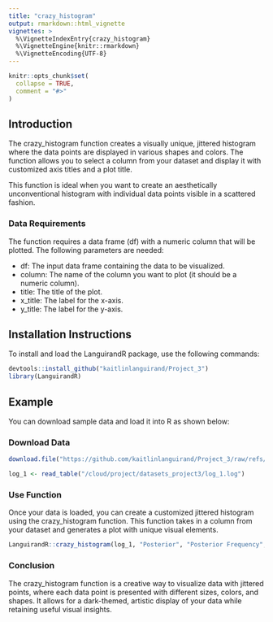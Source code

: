 ```yaml
---
title: "crazy_histogram"
output: rmarkdown::html_vignette
vignettes: >
  %\VignetteIndexEntry{crazy_histogram}
  %\VignetteEngine{knitr::rmarkdown}
  %\VignetteEncoding{UTF-8}
---
```


```r
knitr::opts_chunk$set(
  collapse = TRUE,
  comment = "#>"
)
```

## Introduction

The crazy_histogram function creates a visually unique, jittered histogram where the data points are displayed in various shapes and colors. The function allows you to select a column from your dataset and display it with customized axis titles and a plot title.

This function is ideal when you want to create an aesthetically unconventional histogram with individual data points visible in a scattered fashion.

### Data Requirements

The function requires a data frame (df) with a numeric column that will be plotted. The following parameters are needed:

+ df: The input data frame containing the data to be visualized.
+ column: The name of the column you want to plot (it should be a numeric column).
+ title: The title of the plot.
+ x_title: The label for the x-axis.
+ y_title: The label for the y-axis.


## Installation Instructions

To install and load the LanguirandR package, use the following commands:

```r
devtools::install_github("kaitlinlanguirand/Project_3")
library(LanguirandR)

```

## Example

You can download sample data and load it into R as shown below:

### Download Data
```r
download.file("https://github.com/kaitlinlanguirand/Project_3/raw/refs/heads/main/datasets_project3/log_1.log", "datasets_project3/log_1.log")

log_1 <- read_table("/cloud/project/datasets_project3/log_1.log")

```

### Use Function

Once your data is loaded, you can create a customized jittered histogram using the crazy_histogram function. This function takes in a column from your dataset and generates a plot with unique visual elements.

```r
LanguirandR::crazy_histogram(log_1, "Posterior", "Posterior Frequency", "Posterior", "Frequency")
```

### Conclusion

The crazy_histogram function is a creative way to visualize data with jittered points, where each data point is presented with different sizes, colors, and shapes. It allows for a dark-themed, artistic display of your data while retaining useful visual insights.
